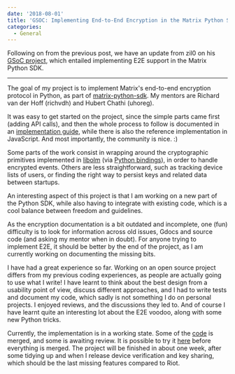 ```yaml
---
date: '2018-08-01'
title: 'GSOC: Implementing End-to-End Encryption in the Matrix Python SDK'
categories:
  - General
---
```


Following on from the previous post, we have an update from zil0 on his <a href="https://summerofcode.withgoogle.com/organizations/6091058287476736/#5468043765874688">GSoC project</a>, which entailed implementing E2E support in the Matrix Python SDK.

<hr />

The goal of my project is to implement Matrix's end-to-end encryption protocol in Python, as part of <a href="https://github.com/matrix-org/matrix-python-sdk">matrix-python-sdk</a>. My mentors are Richard van der Hoff (richvdh) and Hubert Chathi (uhoreg).

It was easy to get started on the project, since the simple parts came first (adding API calls), and then the whole process to follow is documented in an <a href="https://matrix.org/docs/guides/e2e_implementation.html">implementation guide</a>, while there is also the reference implementation in JavaScript. And most importantly, the community is nice. :)

Some parts of the work consist in wrapping around the cryptographic primitives implemented in <a href="https://git.matrix.org/git/olm/">libolm</a> (via <a href="https://github.com/poljar/python-olm">Python bindings</a>), in order to handle encrypted events. Others are less straightforward, such as tracking device lists of users, or finding the right way to persist keys and related data between startups.

An interesting aspect of this project is that I am working on a new part of the Python SDK, while also having to integrate with existing code, which is a cool balance between freedom and guidelines.

As the encryption documentation is a bit outdated and incomplete, one (fun) difficulty is to look for information across old issues, Gdocs and source code (and asking my mentor when in doubt). For anyone trying to implement E2E, it should be better by the end of the project, as I am currently working on documenting the missing bits.

I have had a great experience so far. Working on an open source project differs from my previous coding experiences, as people are actually going to use what I write! I have learnt to think about the best design from a usability point of view, discuss different approaches, and I had to write tests and document my code, which sadly is not something I do on personal projects. I enjoyed reviews, and the discussions they led to. And of course I have learnt quite an interesting lot about the E2E voodoo, along with some new Python tricks.

Currently, the implementation is in a working state. Some of the <a href="https://github.com/matrix-org/matrix-python-sdk/pulls?utf8=%E2%9C%93&amp;q=is%3Apr+author%3AZil0">code</a> is merged, and some is awaiting review. It is possible to try it <a href="https://github.com/matrix-org/matrix-python-sdk/issues/100#issuecomment-402508438">here</a> before everything is merged.
The project will be finished in about one week, after some tidying up and when I release device verification and key sharing, which should be the last missing features compared to Riot.